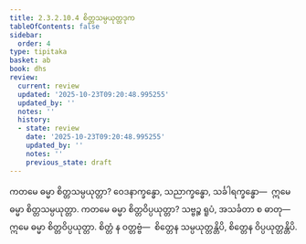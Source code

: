 ```yaml
---
title: 2.3.2.10.4 စိတ္တသမ္ပယုတ္တဒုက
tableOfContents: false
sidebar:
  order: 4
type: tipitaka
basket: ab
book: dhs
review:
  current: review
  updated: '2025-10-23T09:20:48.995255'
  updated_by: ''
  notes: ''
  history:
  - state: review
    date: '2025-10-23T09:20:48.995255'
    updated_by: ''
    notes: ''
    previous_state: draft
---
```



<ReviewStatus review={frontmatter.review} showDetails={true} />

<HypothesisAnnotation frontmatter={frontmatter} />

<DynamicBreadcrumb />

<Division number="1197" book="dhs" e="ch" v="29" p="238">

<Paragraph number="1893" book="dhs">
ကတမေ ဓမ္မာ စိတ္တသမ္ပယုတ္တာ? ဝေဒနာက္ခန္ဓော, သညာက္ခန္ဓော, သင်္ခါရက္ခန္ဓော—  ဣမေ ဓမ္မာ စိတ္တသမ္ပယုတ္တာ.
</Paragraph>

</Division>
<Division number="1198" book="dhs" e="ch" v="29" p="238">

<Paragraph number="1894" book="dhs">
ကတမေ ဓမ္မာ စိတ္တဝိပ္ပယုတ္တာ? သဗ္ဗဉ္စ ရူပံ, အသင်္ခတာ စ ဓာတု—  ဣမေ ဓမ္မာ စိတ္တဝိပ္ပယုတ္တာ. စိတ္တံ န ဝတ္တဗ္ဗံ—  စိတ္တေန သမ္ပယုတ္တန္တိပိ, စိတ္တေန ဝိပ္ပယုတ္တန္တိပိ.
</Paragraph>
</Division>